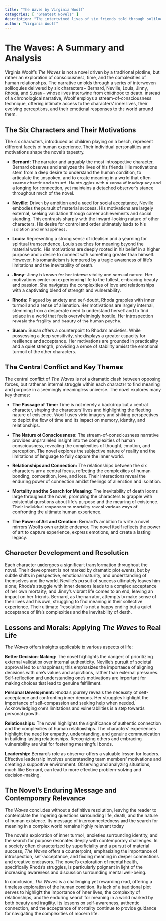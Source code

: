 ```yaml
---
title: "The Waves by Virginia Woolf"
categories: [ "Greatest Novels" ]
description: "The intertwined lives of six friends told through soliloquies."
author: "Virginia Woolf"
---
```

# The Waves: A Summary and Analysis

Virginia Woolf's *The Waves* is not a novel driven by a traditional plotline, but rather an exploration of consciousness, time, and the complexities of human relationships.  The narrative unfolds through a series of interwoven soliloquies delivered by six characters – Bernard, Neville, Louis, Jinny, Rhoda, and Susan – whose lives intertwine from childhood to death.  Instead of a chronological narrative, Woolf employs a stream-of-consciousness technique, offering intimate access to the characters' inner lives, their evolving perceptions, and their emotional responses to the world around them.

## The Six Characters and Their Motivations

The six characters, introduced as children playing on a beach, represent different facets of human experience. Their individual personalities and motivations shape the novel's tapestry:

* **Bernard:** The narrator and arguably the most introspective character, Bernard observes and analyzes the lives of his friends. His motivations stem from a deep desire to understand the human condition, to articulate the unspoken, and to create meaning in a world that often seems chaotic and absurd.  He struggles with a sense of inadequacy and a longing for connection, yet maintains a detached observer's stance throughout much of the novel.

* **Neville:** Driven by ambition and a need for social acceptance, Neville embodies the pursuit of material success. His motivations are largely external, seeking validation through career achievements and social standing. This contrasts sharply with the inward-looking nature of other characters.  His desire for control and order ultimately leads to his isolation and unhappiness.

* **Louis:** Representing a strong sense of idealism and a yearning for spiritual transcendence, Louis searches for meaning beyond the material world. His motivations are deeply rooted in his belief in a higher purpose and a desire to connect with something greater than himself. However, his romanticism is tempered by a tragic awareness of life’s limitations and the inevitability of death.

* **Jinny:** Jinny is known for her intense vitality and sensual nature. Her motivations center on experiencing life to the fullest, embracing beauty and passion. She navigates the complexities of love and relationships with a captivating blend of strength and vulnerability.

* **Rhoda:** Plagued by anxiety and self-doubt, Rhoda grapples with inner turmoil and a sense of alienation. Her motivations are largely internal, stemming from a desperate need to understand herself and to find solace in a world that feels overwhelmingly hostile. Her introspection reveals the fragility and beauty of the human psyche.

* **Susan:**  Susan offers a counterpoint to Rhoda’s anxieties. While possessing a deep sensitivity, she displays a greater capacity for resilience and acceptance.  Her motivations are grounded in practicality and a quiet strength, providing a sense of stability amidst the emotional turmoil of the other characters.


## The Central Conflict and Key Themes

The central conflict of *The Waves* is not a dramatic clash between opposing forces, but rather an internal struggle within each character to find meaning and purpose in a seemingly meaningless universe.  The novel explores many key themes:

* **The Passage of Time:** Time is not merely a backdrop but a central character, shaping the characters' lives and highlighting the fleeting nature of existence. Woolf uses vivid imagery and shifting perspectives to depict the flow of time and its impact on memory, identity, and relationships.

* **The Nature of Consciousness:** The stream-of-consciousness narrative provides unparalleled insight into the complexities of human consciousness, revealing the complexities of thought, emotion, and perception.  The novel explores the subjective nature of reality and the limitations of language to fully capture the inner world.

* **Relationships and Connection:** The relationships between the six characters are a central focus, reflecting the complexities of human bonding, competition, love, and loss.  Their interactions reveal the enduring power of connection amidst feelings of alienation and isolation.

* **Mortality and the Search for Meaning:** The inevitability of death looms large throughout the novel, prompting the characters to grapple with existential questions about life's purpose and the meaning of existence.  Their individual responses to mortality reveal various ways of confronting the ultimate human experience.

* **The Power of Art and Creation:** Bernard's ambition to write a novel mirrors Woolf's own artistic endeavor. The novel itself reflects the power of art to capture experience, express emotions, and create a lasting legacy.

## Character Development and Resolution

Each character undergoes a significant transformation throughout the novel. Their development is not marked by dramatic plot events, but by subtle shifts in perspective, emotional maturity, and understanding of themselves and the world. Neville's pursuit of success ultimately leaves him alone; Rhoda's struggle with inner demons leads to a complex acceptance of her own mortality; and Jinny's vibrant life comes to an end, leaving an impact on her friends. Bernard, as the narrator, attempts to make sense of their lives and his own, struggling to find meaning in their collective experience. Their ultimate "resolution" is not a happy ending but a quiet acceptance of life's complexities and the inevitability of death.


## Lessons and Morals: Applying *The Waves* to Real Life

*The Waves* offers insights applicable to various aspects of life:

**Better Decision-Making:** The novel highlights the dangers of prioritizing external validation over internal authenticity. Neville's pursuit of societal approval led to unhappiness; this emphasizes the importance of aligning decisions with one's values and aspirations, rather than external pressures. Self-reflection and understanding one's motivations are important for making choices that lead to genuine fulfillment.

**Personal Development:** Rhoda's journey reveals the necessity of self-acceptance and confronting inner demons.  Her struggles highlight the importance of self-compassion and seeking help when needed. Acknowledging one's limitations and vulnerabilities is a step towards personal growth.

**Relationships:** The novel highlights the significance of authentic connection and the complexities of human relationships. The characters’ experiences highlight the need for empathy, understanding, and genuine communication in building lasting relationships. Recognizing others and embracing vulnerability are vital for fostering meaningful bonds.

**Leadership:** Bernard's role as observer offers a valuable lesson for leaders. Effective leadership involves understanding team members' motivations and creating a supportive environment. Observing and analyzing situations, much like Bernard, can lead to more effective problem-solving and decision-making.


## The Novel's Enduring Message and Contemporary Relevance

*The Waves* concludes without a definitive resolution, leaving the reader to contemplate the lingering questions surrounding life, death, and the nature of human existence.  Its message of interconnectedness and the search for meaning in a complex world remains highly relevant today.

The novel's exploration of inner turmoil, anxieties surrounding identity, and the search for purpose resonates deeply with contemporary challenges. In a society often characterized by superficiality and a pursuit of material success, *The Waves* offers a counterpoint, emphasizing the importance of introspection, self-acceptance, and finding meaning in deeper connections and creative endeavors. The novel's exploration of mental health, specifically Rhoda's struggles, is particularly poignant in light of the increasing awareness and discussion surrounding mental well-being.

In conclusion, *The Waves* is a challenging yet rewarding read, offering a timeless exploration of the human condition. Its lack of a traditional plot serves to highlight the importance of inner lives, the complexity of relationships, and the enduring search for meaning in a world marked by both beauty and fragility.  Its lessons on self-awareness, authentic connection, and the acceptance of mortality continue to provide guidance for navigating the complexities of modern life.

